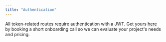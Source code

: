 ```yaml
---
title: "Authentication"
---
```


All token-related routes require authentication with a JWT. Get yours
[here](https://calendly.com/symmtry/chat) by booking a short onboarding call
so we can evaluate your project's needs and pricing.
